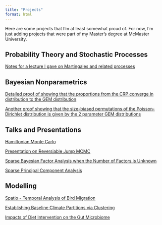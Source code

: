 ```yaml
---
title: "Projects"
format: html
---
```


Here are some projects that I'm at least somewhat proud of. For now, I'm just adding projects that were part of my Master's degree at McMaster University. 

## Probability Theory and Stochastic Processes

[Notes for a lecture I gave on Martingales and related processes](files/Probability_and_Stochastics/martingales_intro_notes.pdf)

## Bayesian Nonparametrics

[Detailed proof of showing that the proportions from the CRP converge in distribution to the GEM distribution](files/NPBayes/NPBayes_hmwk3.pdf)

[Another proof showing that the size-biased permutations of the Poisson-Dirichlet distribution is given by the 2 parameter GEM distributions](files/NPBayes/NPBayes_hmwk4.pdf)

## Talks and Presentations

[Hamiltonian Monte Carlo](files/Talks_and_Presentations/HMC_Presentation.pdf)

[Presentation on Reversiable Jump MCMC](files/Talks_and_Presentations/RJMCMC.pdf)

[Sparse Bayesian Factor Analysis when the Number of Factors is Unknown](files/Talks_and_Presentations/SBCA.pdf)

[Sparse Principal Component Analysis](files/Talks_and_Presentations/factor_analysis.pdf)


## Modelling

[Spatio - Temporal Analysis of Bird Migration](files/Data_Science/bird_dat.pdf)

[Establishing Baseline Climate Partitions via Clustering](files/Data_Science/780As3.pdf)

[Impacts of Diet Intervention on the Gut Microbiome](files/Data_Science/MicrobiomeGut.pdf)




